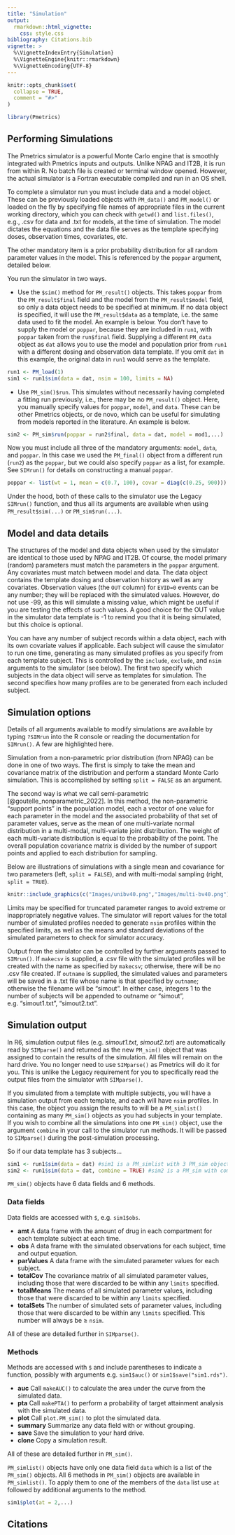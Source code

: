 ```yaml
---
title: "Simulation"
output: 
  rmarkdown::html_vignette:
    css: style.css
bibliography: Citations.bib
vignette: >
  %\VignetteIndexEntry{Simulation}
  %\VignetteEngine{knitr::rmarkdown}
  %\VignetteEncoding{UTF-8}
---
```


```r
knitr::opts_chunk$set(
  collapse = TRUE,
  comment = "#>"
)
```

```r
library(Pmetrics)
```

## Performing Simulations

The Pmetrics simulator is a powerful Monte Carlo engine that is smoothly integrated with Pmetrics inputs and 
outputs. Unlike NPAG and IT2B, it is run from within R. No batch file is created or terminal window opened. 
However, the actual simulator is a Fortran executable compiled and run in an OS shell.

To complete a simulator run you must include data and a model object. These can be previously loaded objects with `PM_data()` and `PM_model()` or loaded on the fly by specifying file names of appropriate files in the current working directory, which you can check with `getwd()` and `list.files()`, e.g., .csv for data and .txt for models, at the time of simulation. The model dictates the equations and the data file serves as the template specifying doses, observation times, covariates, etc.

The other mandatory item is a prior probability distribution for all random parameter values in the model. This is referenced by the `poppar` argument, detailed below.

You run the simulator in two ways.

* Use the `$sim()` method for `PM_result()` objects. This takes `poppar` from the `PM_result$final` field and the model from the `PM_result$model` field, so only a data object needs to be specified at minimum. If no data object is specified, it will use the `PM_result$data` as a template, i.e. the same data used to fit the model. An example is below. You don't have to supply the model or `poppar`, because they are included in `run1`, with `poppar` taken from the `run$final` field. Supplying a different `PM_data` object as `dat` allows you to use the model and population prior from `run1` with a different dosing and observation data template. If you omit `dat` in this example, the original data in `run1` would serve as the template.
```r
run1 <- PM_load(1)
sim1 <- run1$sim(data = dat, nsim = 100, limits = NA)
```
* Use `PM_sim()$run`. This simulates without necessarily having completed a fitting run previously, i.e., there may be no `PM_result()` object. Here, you manually specify values for `poppar`, `model`, and `data`. These can be other Pmetrics objects, or de novo, which can be useful for simulating from models reported in the literature. An example is below. 
```r
sim2 <- PM_sim$run(poppar = run2$final, data = dat, model = mod1,...)
```
Now you must include all three of the mandatory arguments: `model`, `data`, and `poppar`. In this case we used the `PM_final()` object from a different run (`run2`) as the `poppar`, but we could also specify `poppar` as a list, for example. See `SIMrun()` for details on constructing a manual `poppar`.
```r
poppar <- list(wt = 1, mean = c(0.7, 100), covar = diag(c(0.25, 900)))
```

Under the hood, both of these calls to the simulator use the <span class="legacy">Legacy</span> `SIMrun()` function, and thus all its arguments are available when using `PM_result$sim(...)` or `PM_sim$run(...)`.

## Model and data details

The structures of the model and data objects when used by the simulator are identical to those used by NPAG and IT2B. Of course, the model primary (random) parameters must match the parameters in the `poppar` argument. Any covariates must match between model and data. The data object contains the template dosing 
and observation history as well as any covariates. Observation values (the `OUT` column) for `EVID=0` events can be 
any number; they will be replaced with the simulated values. However, do not use -99, as this will simulate a 
missing value, which might be useful if you are testing the effects of such values. A good choice for the OUT value 
in the simulator data template is -1 to remind you that it is being simulated, but this choice is optional.

You can have any number of subject records within a data object, each with its own covariate values if applicable. Each 
subject will cause the simulator to run one time, generating as many simulated profiles as you specify from each 
template subject. This is controlled by the `include`, `exclude`, and `nsim` arguments to the simulator (see below). The 
first two specify which subjects in the data object will serve as templates for simulation. The second specifies how 
many profiles are to be generated from each included subject.

## Simulation options

Details of all arguments available to modify simulations are available by typing `?SIMrun` into the R console or reading the documentation for `SIMrun()`. A few are highlighted here.

Simulation from a non-parametric prior distribution (from NPAG) can be
done in one of two ways. The first is simply to take the mean and covariance 
matrix of the distribution and perform a
standard Monte Carlo simulation. This is accomplished by setting `split = FALSE` as an argument. 

The second way is what we call semi-parametric [@goutelle_nonparametric_2022]. In this method, the non-parametric "support points" in the population model, each a
vector of one value for each parameter in the model and the associated
probability of that set of parameter values, serve as the mean of one
multi-variate normal distribution in a multi-modal, multi-variate joint
distribution. The weight of each multi-variate distribution is equal to
the probability of the point. The overall population covariance matrix
is divided by the number of support points and applied to each
distribution for sampling.

Below are illustrations of simulations with a single mean and covariance for two parameters (left, `split = FALSE`), and with multi-modal sampling (right, `split = TRUE`).

```r
knitr::include_graphics(c("Images/unibv40.png","Images/multi-bv40.png"))
```
  
Limits may be specified for truncated parameter ranges to avoid extreme
or inappropriately negative values. The simulator will report values for the total number of simulated
profiles needed to generate `nsim` profiles within the specified limits,
as well as the means and standard deviations of the simulated parameters
to check for simulator accuracy.

Output from the simulator can be controlled by further arguments passed to `SIMrun()`. If `makecsv` is supplied, a .csv file with the simulated
profiles will be created with the name as specified by `makecsv`;
otherwise, there will be no .csv file created. If `outname` is supplied,
the simulated values and parameters will be saved in a .txt file whose
name is that specified by `outname`; otherwise the filename will be
"simout". In either case, integers 1 to the number of subjects will be appended to outname
or "simout", e.g. "simout1.txt", "simout2.txt".

## Simulation output

In <span class="r6">R6</span>, simulation output files (e.g. *simout1.txt*, *simout2.txt*) are automatically read by `SIMparse()` and returned as the new `PM_sim()` object that was assigned to contain the results of the simulation. All files will remain on the hard drive. You no longer need to use `SIMparse()` as Pmetrics will do it for you. This is unlike the <span class="legacy">Legacy</span> requirement for you to specifically read the output files from the simulator with `SIMparse()`. 

If you simulated from a template with multiple subjects, you will have a simulation output from each template, and each will have `nsim` profiles. In this case, the object you assign the results to will be a `PM_simlist()` containing as many `PM_sim()` objects as you had subjects in your template. If you wish to combine all the simulations into one `PM_sim()` object, use the argument `combine` in your call to the simulator run methods. It will be passed to `SIMparse()` during the post-simulation processing.

So if our data template has 3 subjects...
``` r
sim1 <- run1$sim(data = dat) #sim1 is a PM_simlist with 3 PM_sim objects
sim2 <- run1$sim(data = dat, combine = TRUE) #sim2 is a PM_sim with combined results
```

`PM_sim()` objects have 6 data fields and 6 methods.

### Data fields

Data fields are accessed with `$`, e.g. `sim1$obs`.

* **amt** A data frame with the amount of drug in each compartment for each template subject at each time.
* **obs** A data frame with the simulated observations for each subject, time and output equation.
* **parValues** A data frame with the simulated parameter values for each subject.
* **totalCov** The covariance matrix of all simulated parameter values, including those that were discarded to be within any `limits` specified.
* **totalMeans** The means of all simulated parameter values, including those that were discarded to be within any `limits` specified.
* **totalSets** The number of simulated sets of parameter values, including those that were discarded to be within any `limits` specified. This number will always be ≥ `nsim`.

All of these are detailed further in `SIMparse()`.

### Methods

Methods are accessed with `$` and include parentheses to indicate a function, possibly with arguments e.g. `sim1$auc()` or `sim1$save("sim1.rds")`.

* **auc** Call `makeAUC()` to calculate the area under the curve from the simulated data.
* **pta** Call `makePTA()` to perform a probability of target attainment analysis with the simulated data.
* **plot** Call `plot.PM_sim()` to plot the simulated data.
* **summary** Summarize any data field with or without grouping.
* **save** Save the simulation to your hard drive.
* **clone** Copy a simulation result.

All of these are detailed further in `PM_sim()`.

`PM_simlist()` objects have only one data field `data` which is a list of the `PM_sim()` objects. All 6 methods in `PM_sim()` objects are available in `PM_simlist()`. To apply them to one of the members of the `data` list use `at` followed by additional arguments to the method.

```r
sim1$plot(at = 2,...)
```


## Citations


